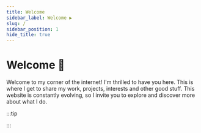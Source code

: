```yaml
---
title: Welcome
sidebar_label: Welcome ▶️
slug: /
sidebar_position: 1
hide_title: true
---
```



# Welcome 👋


Welcome to my corner of the internet! I'm thrilled to have you here. This is where I get to share my work, projects, interests and other good stuff. This website is constantly evolving, so I invite you to explore and discover more about what I do.




:::tip

[<FAIcon icon="fa-brands fa-github" size="4x" />](https://github.com/mkeithx)
[<FAIcon icon="fa-brands fa-x-twitter" size="4x" />](https://twitter.com/mkeithtan)
[<FAIcon icon="fa-brands fa-facebook" size="4x" />](https://facebook.com/mkeithtan)
[<FAIcon icon="fa-brands fa-linkedin" size="4x" />](https://www.linkedin.com/in/mkeithtan)

:::





<!-- 
## Navigation 🔭

:::info[Getting started]

Initially, the site has three important sections for various reasons including `Easter Eggs`. Get to know more about recent [updates](/blog) or visit my [project page](/showcase).

::: -->


<!-- 
### 💡 [Guides](./docs/guides)

Whether you're a beginner or an expert, you're sure to find something useful here, dive into my collection of guides, gists, and workarounds. -->


<!-- 
### 🚀 [Geek Universe](./docs/geek-universe)

From the wonders of space exploration to mind-blowing astronomical discoveries, this section is dedicated to satifying my facination with the Universe. Hoping it'd get to satify yours. 😄 -->

<!-- 
### 🗒 [Misc.](./docs/misc)

In this section, you'll find ad-hoc notes and all sorts of interesting tidbits. It's a treasure trove of miscellaneous content that's sure to pique your interest. -->

<!-- ## Happy browsing!

:::tip[]

Get to know more about my website in **[this article](/blog/welcome)**.

::: -->
